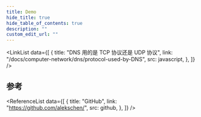 ```yaml
---
title: Demo
hide_title: true
hide_table_of_contents: true
description: ""
custom_edit_url: ""
---
```



<FeatureIcon src={javascript} title="JavaScript" />

<LinkList
  data={[
    {
      title: "DNS 用的是 TCP 协议还是 UDP 协议",
      link: "/docs/computer-network/dns/protocol-used-by-DNS",
      src: javascript,
    },
  ]}
/>

## 参考

<ReferenceList
  data={[
    {
      title: "GitHub",
      link: "https://github.com/alekschen/",
      src: github,
    },
  ]}
/>
